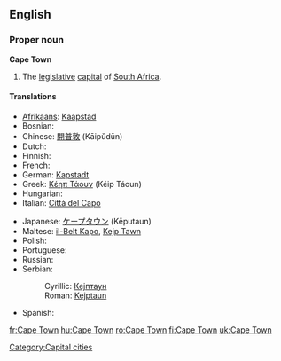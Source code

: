 {{wikipedia}}
==English==

===Proper noun===
'''Cape Town'''

# The [[legislative]] [[capital]] of [[South Africa]].

====Translations====
{{trans-top|legislative capital of South Africa}}
* [[Afrikaans]]: [[Kaapstad]]
* Bosnian: {{t-|bs|Kejptaun|m}}
* Chinese: [[開普敦]] (Kāipǔdūn)
* Dutch: {{t+|nl|Kaapstad|n}}
* Finnish: {{t+|fi|Kapkaupunki}}
* French: {{t+|fr|Le Cap|m}}
* German: [[Kapstadt]]
* Greek: [[Κέηπ Τάουν]] (Kéip Táoun) {{n}}
* Hungarian: {{t+|hu|Fokváros}}
* Italian: [[Città del Capo]] {{f}}
{{trans-mid}}
* Japanese: [[ケープタウン]] (Kēputaun)
* Maltese: [[il-Belt Kapo]], [[Kejp Tawn]]
* Polish: {{t+|pl|Kapsztad|m}}
* Portuguese: {{t+|pt|Cidade do Cabo}}
* Russian: {{t|ru|Кейптаун|m|tr=Kéjptaun}}
* Serbian:
*: Cyrillic: [[Кејптаун#Serbian|Кејптаун]] {{m}}
*: Roman: [[Kejptaun#Serbian|Kejptaun]] {{m}}
* Spanish: {{t+|es|Ciudad del Cabo}}
{{trans-bottom}}

[[Category:Capital cities]]

[[fr:Cape Town]]
[[hu:Cape Town]]
[[ro:Cape Town]]
[[fi:Cape Town]]
[[uk:Cape Town]]